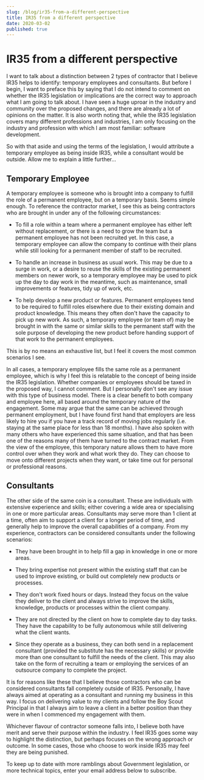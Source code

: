 ```yaml
---
slug: /blog/ir35-from-a-different-perspective
title: IR35 from a different perspective
date: 2020-03-02
published: true
---
```


# IR35 from a different perspective
I want to talk about a distinction between 2 types of contractor that I believe IR35 helps to identify:
temporary employees and consultants. But before I begin, I want to preface this by saying that I do not
intend to comment on whether the IR35 legislation or implications are the correct way to approach what
I am going to talk about. I have seen a huge uproar in the industry and community over the proposed changes,
and there are already a lot of opinions on the matter. It is also worth noting that, while the IR35
legislation covers many different professions and industries, I am only focusing on the industry and
profession with which I am most familiar: software development.

So with that aside and using the terms of the legislation, I would attribute a temporary employee as being
inside IR35, while a consultant would be outside. Allow me to explain a little further...

## Temporary Employee
A temporary employee is someone who is brought into a company to fulfill the role of a permanent employee,
but on a temporary basis. Seems simple enough. To reference the contractor market, I see this as being
contractors who are brought in under any of the following circumstances:

* To fill a role within a team where a permanent employee has either left without replacement, or there is
a need to grow the team but a permanent employee has not been recruited yet. In this case, a temporary
employee can allow the company to continue with their plans while still looking for a permanent member
of staff to be recruited.

* To handle an increase in business as usual work. This may be due to a surge in work, or a desire to reuse
the skills of the existing permanent members on newer work, so a temporary employee may be used to pick up
the day to day work in the meantime, such as maintenance, small improvements or features, tidy up of work, etc.

* To help develop a new product or features. Permanent employees tend to be required to fulfill roles elsewhere
due to their existing domain and product knowledge. This means they often don't have the capacity to pick up
new work. As such, a temporary employee (or team of) may be brought in with the same or similar skills to the
permanent staff with the sole purpose of developing the new product before handing support of that work to the permanent employees.

This is by no means an exhaustive list, but I feel it covers the most common scenarios I see.

In all cases, a temporary employee fills the same role as a permanent employee, which is why I feel this is
relatable to the concept of being inside the IR35 legislation. Whether companies or employees should be taxed
in the proposed way, I cannot comment. But I personally don't see any issue with this type of business model.
There is a clear benefit to both company and employee here, all based around the temporary nature of the engagement.
Some may argue that the same can be achieved through permanent employment, but I have found first hand that
employers are less likely to hire you if you have a track record of moving jobs regularly (i.e. staying at the same
place for less than 18 months). I have also spoken with many others who have experienced this same situation, and
that has been one of the reasons many of them have turned to the contract market. From the view of the employee,
this temporary nature allows them to have more control over when they work and what work they do. They can choose
to move onto different projects when they want, or take time out for personal or professional reasons.

## Consultants
The other side of the same coin is a consultant. These are individuals with extensive experience and skills; either
covering a wide area or specialising in one or more particular areas. Consultants may serve more than 1 client at a
time, often aim to support a client for a longer period of time, and generally help to improve the overall capabilities
of a company. From my experience, contractors can be considered consultants under the following scenarios:

* They have been brought in to help fill a gap in knowledge in one or more areas.

* They bring expertise not present within the existing staff that can be used to improve existing, or build out
completely new products or processes.

* They don't work fixed hours or days. Instead they focus on the value they deliver to the client and always strive
to improve the skills, knowledge, products or processes within the client company.

* They are not directed by the client on how to complete day to day tasks. They have the capability to be fully
autonomous while still delivering what the client wants.

* Since they operate as a business, they can both send in a replacement consultant (provided the substitute has
the necessary skills) or provide more than one consultant to fulfill the needs of the client. This may also take
on the form of recruiting a team or employing the services of an outsource company to complete the project.

It is for reasons like these that I believe those contractors who can be considered consultants fall completely
outside of IR35. Personally, I have always aimed at operating as a consultant and running my business in this way.
I focus on delivering value to my clients and follow the Boy Scout Principal in that I always aim to leave a client
in a better position than they were in when I commenced my engagement with them.

Whichever flavour of contractor someone falls into, I believe both have merit and serve their purpose within the
industry. I feel IR35 goes some way to highlight the distinction, but perhaps focuses on the wrong approach or
outcome. In some cases, those who choose to work inside IR35 may feel they are being punished.

To keep up to date with more ramblings about Government legislation, or more technical topics, enter your email address below to subscribe.